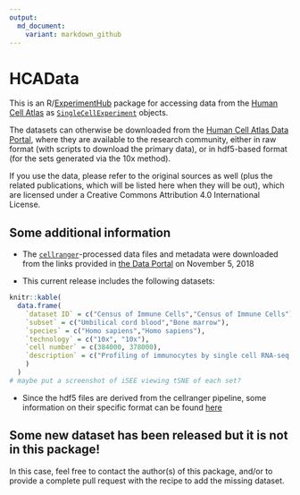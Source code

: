 ```yaml
---
output:
  md_document:
    variant: markdown_github
---
```


# HCAData

This is an R/[ExperimentHub](https://bioconductor.org/packages/release/bioc/html/ExperimentHub.html) package for accessing data from the [Human Cell Atlas](https://www.humancellatlas.org) as [`SingleCellExperiment`](https://bioconductor.org/packages/release/bioc/html/SingleCellExperiment.html) objects.

The datasets can otherwise be downloaded from the [Human Cell Atlas Data Portal](https://preview.data.humancellatlas.org), where they are available to the research community, either in raw format (with scripts to download the primary data), or in hdf5-based format (for the sets generated via the 10x method).

If you use the data, please refer to the original sources as well (plus the related publications, which will be listed here when they will be out), which are licensed under a Creative Commons Attribution 4.0 International License. 

## Some additional information

- The [`cellranger`](https://support.10xgenomics.com/single-cell-gene-expression/software/pipelines/latest/what-is-cell-ranger)-processed data files and metadata were downloaded from the links provided in [the Data Portal](https://preview.data.humancellatlas.org) on November 5, 2018

- This current release includes the following datasets:

```r
knitr::kable(
  data.frame(
    `dataset ID` = c("Census of Immune Cells","Census of Immune Cells"),
    `subset` = c("Umbilical cord blood","Bone marrow"), 
    `species` = c("Homo sapiens","Homo sapiens"), 
    `technology` = c("10x", "10x"),
    `cell number` = c(384000, 378000),
    `description` = c("Profiling of immunocytes by single cell RNA-seq for understanding human health and disease.", "Profiling of immunocytes by single cell RNA-seq for understanding human health and disease.")
    )
  )
# maybe put a screenshot of iSEE viewing tSNE of each set?
```

- Since the hdf5 files are derived from the cellranger pipeline, some information on their specific format can be found [here](https://support.10xgenomics.com/single-cell-gene-expression/software/pipelines/latest/advanced/h5_matrices)

## Some new dataset has been released but it is not in this package!

In this case, feel free to contact the author(s) of this package, and/or to provide a complete pull request with the recipe to add the missing dataset.


